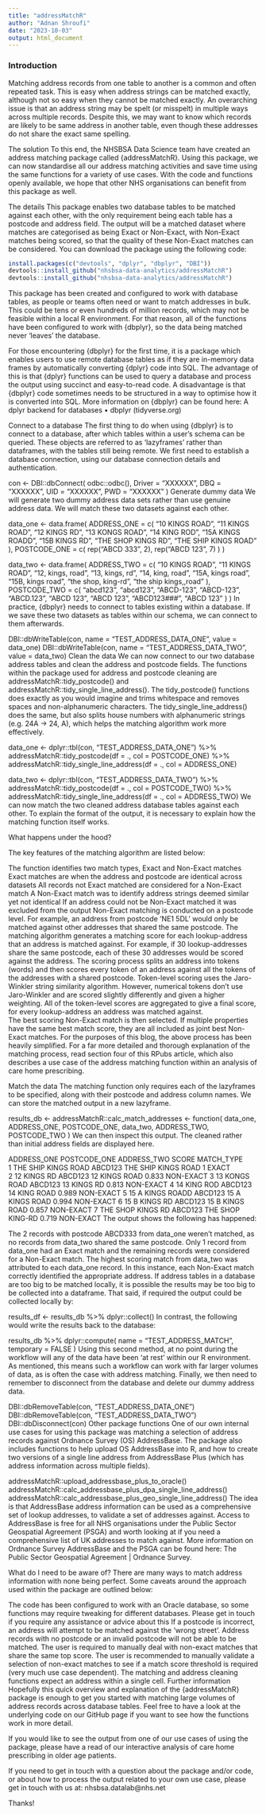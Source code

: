 ```yaml
---
title: "addressMatchR"
author: "Adnan Shroufi"
date: "2023-10-03"
output: html_document
---
```




### Introduction

Matching address records from one table to another is a common and often repeated task. This is easy when address strings can be matched exactly, although not so easy when they cannot be matched exactly. An overarching issue is that an address string may be spelt (or misspelt) in multiple ways across multiple records. Despite this, we may want to know which records are likely to be same address in another table, even though these addresses do not share the exact same spelling.

The solution
To this end, the NHSBSA Data Science team have created an address matching package called {addressMatchR}. Using this package, we can now standardise all our address matching activities and save time using the same functions for a variety of use cases. With the code and functions openly available, we hope that other NHS organisations can benefit from this package as well.

The details
This package enables two database tables to be matched against each other, with the only requirement being each table has a postcode and address field. The output will be a matched dataset where matches are categorised as being Exact or Non-Exact, with Non-Exact matches being scored, so that the quality of these Non-Exact matches can be considered. You can download the package using the following code:

```r
install.packages(c("devtools", "dplyr", "dbplyr", "DBI"))
devtools::install_github("nhsbsa-data-analytics/addressMatchR")
devtools::install_github("nhsbsa-data-analytics/addressMatchR")
```


This package has been created and configured to work with database tables, as people or teams often need or want to match addresses in bulk. This could be tens or even hundreds of million records, which may not be feasible within a local R environment. For that reason, all of the functions have been configured to work with {dbplyr}, so the data being matched never ‘leaves’ the database.

For those encountering {dbplyr} for the first time, it is a package which enables users to use remote database tables as if they are in-memory data frames by automatically converting {dplyr} code into SQL. The advantage of this is that {dplyr} functions can be used to query a database and process the output using succinct and easy-to-read code. A disadvantage is that {dbplyr} code sometimes needs to be structured in a way to optimise how it is converted into SQL. More information on {dbplyr} can be found here: A dplyr backend for databases • dbplyr (tidyverse.org)

Connect to a database
The first thing to do when using {dbplyr} is to connect to a database, after which tables within a user’s schema can be queried. These objects are referred to as ‘lazyframes’ rather than dataframes, with the tables still being remote. We first need to establish a database connection, using our database connection details and authentication.

con <- DBI::dbConnect(
  odbc::odbc(),
  Driver = "XXXXXX", 
  DBQ = "XXXXXX",
  UID = "XXXXXX",
  PWD = "XXXXXX"
)
Generate dummy data
We will generate two dummy address data sets rather than use genuine address data. We will match these two datasets against each other.

data_one <- data.frame(
  ADDRESS_ONE = c(
    "10 KINGS ROAD", "11 KINGS ROAD", "12 KINGS RD", 
    "13 KONGS ROAD", "14 KING ROD", "15A KINGS ROADD",
    "15B KINGS RD", "THE SHOP KINGS RD", "THE SHIP KINGS ROAD"
  ),
  POSTCODE_ONE = c(
    rep("ABCD 333", 2), rep("ABCD 123", 7) 
  )
)

data_two <- data.frame(
  ADDRESS_TWO = c(
    "10 KINGS ROAD", "11 KINGS ROAD", "12, kings, road",
    "13, kings, rd", "14, king, road", "15A, kings road",
    "15B, kings road", "the shop, king-rd", "the ship kings,,road"
  ),
  POSTCODE_TWO = c(
    "abcd123", "abcd123", "ABCD-123", "ABCD-123", "ABCD.123",
    "ABCD  123", "ABCD 123", "ABCD123###", "ABCD 123"
  )
)
In practice, {dbplyr} needs to connect to tables existing within a database. If we save these two datasets as tables within our schema, we can connect to them afterwards.

DBI::dbWriteTable(con, name = "TEST_ADDRESS_DATA_ONE", value = data_one)
DBI::dbWriteTable(con, name = "TEST_ADDRESS_DATA_TWO", value = data_two)
Clean the data
We can now connect to our two database address tables and clean the address and postcode fields. The functions within the package used for address and postcode cleaning are addressMatchR::tidy_postcode() and addressMatchR::tidy_single_line_address(). The tidy_postcode() functions does exactly as you would imagine and trims whitespace and removes spaces and non-alphanumeric characters. The tidy_single_line_address() does the same, but also splits house numbers with alphanumeric strings (e.g. 24A -> 24, A), which helps the matching algorithm work more effectively.

data_one <- dplyr::tbl(con, "TEST_ADDRESS_DATA_ONE") %>% 
  addressMatchR::tidy_postcode(df = ., col = POSTCODE_ONE) %>% 
  addressMatchR::tidy_single_line_address(df = ., col = ADDRESS_ONE)

data_two <- dplyr::tbl(con, "TEST_ADDRESS_DATA_TWO") %>% 
  addressMatchR::tidy_postcode(df = ., col = POSTCODE_TWO) %>% 
  addressMatchR::tidy_single_line_address(df = ., col = ADDRESS_TWO)
We can now match the two cleaned address database tables against each other. To explain the format of the output, it is necessary to explain how the matching function itself works.

What happens under the hood?

The key features of the matching algorithm are listed below:

The function identifies two match types, Exact and Non-Exact matches
Exact matches are when the address and postcode are identical across datasets
All records not Exact matched are considered for a Non-Exact match
A Non-Exact match was to identify address strings deemed similar yet not identical
If an address could not be Non-Exact matched it was excluded from the output
Non-Exact matching is conducted on a postcode level. For example, an address from postcode ‘NE1 5DL’ would only be matched against other addresses that shared the same postcode.
The matching algorithm generates a matching score for each lookup-address that an address is matched against. For example, if 30 lookup-addresses share the same postcode, each of these 30 addresses would be scored against the address.
The scoring process splits an address into tokens (words) and then scores every token of an address against all the tokens of the addresses with a shared postcode.
Token-level scoring uses the Jaro-Winkler string similarity algorithm.
However, numerical tokens don’t use Jaro-Winkler and are scored slightly differently and given a higher weighting.
All of the token-level scores are aggregated to give a final score, for every lookup-address an address was matched against.  
The best scoring Non-Exact match is then selected. If multiple properties have the same best match score, they are all included as joint best Non-Exact matches.
For the purposes of this blog, the above process has been heavily simplified. For a far more detailed and thorough explanation of the matching process, read section four of this RPubs article, which also describes a use case of the address matching function within an analysis of care home prescribing.

Match the data
The matching function only requires each of the lazyframes to be specified, along with their postcode and address column names. We can store the matched output in a new lazyframe.

results_db <- addressMatchR::calc_match_addresses <- function(
    data_one,
    ADDRESS_ONE,
    POSTCODE_ONE,
    data_two,
    ADDRESS_TWO,
    POSTCODE_TWO
)
We can then inspect this output. The cleaned rather than initial address fields are displayed here.

ADDRESS_ONE         POSTCODE_ONE ADDRESS_TWO         SCORE MATCH_TYPE
<chr>               <chr>        <chr>               <dbl> <chr>     
1 THE SHIP KINGS ROAD ABCD123      THE SHIP KINGS ROAD 1     EXACT     
2 12 KINGS RD         ABCD123      12 KINGS ROAD       0.833 NON-EXACT 
3 13 KONGS ROAD       ABCD123      13 KINGS RD         0.813 NON-EXACT 
4 14 KING ROD         ABCD123      14 KING ROAD        0.989 NON-EXACT 
5 15 A KINGS ROADD    ABCD123      15 A KINGS ROAD     0.994 NON-EXACT 
6 15 B KINGS RD       ABCD123      15 B KINGS ROAD     0.857 NON-EXACT 
7 THE SHOP KINGS RD   ABCD123      THE SHOP KING-RD    0.719 NON-EXACT
The output shows the following has happened:

The 2 records with postcode ABCD333 from data_one weren’t matched, as no records from data_two shared the same postcode.
Only 1 record from data_one had an Exact match and the remaining records were considered for a Non-Exact match.
The highest scoring match from data_two was attributed to each data_one record. In this instance, each Non-Exact match correctly identified the appropriate address.
If address tables in a database are too big to be matched locally, it is possible the results may be too big to be collected into a dataframe. That said, if required the output could be collected locally by:

results_df <- results_db %>% 
  dplyr::collect()
In contrast, the following would write the results back to the database:

results_db %>%
  dplyr::compute(
    name = "TEST_ADDRESS_MATCH",
    temporary = FALSE
  )
Using this second method, at no point during the workflow will any of the data have been ‘at rest’ within our R environment. As mentioned, this means such a workflow can work with far larger volumes of data, as is often the case with address matching. Finally, we then need to remember to disconnect from the database and delete our dummy address data.

DBI::dbRemoveTable(con, "TEST_ADDRESS_DATA_ONE")
DBI::dbRemoveTable(con, "TEST_ADDRESS_DATA_TWO")
DBI::dbDisconnect(con)
Other package functions
One of our own internal use cases for using this package was matching a selection of address records against Ordnance Survey (OS) AddressBase. The package also includes functions to help upload OS AddressBase into R, and how to create two versions of a single line address from AddressBase Plus (which has address information across multiple fields).

addressMatchR::upload_addressbase_plus_to_oracle()
addressMatchR::calc_addressbase_plus_dpa_single_line_address()
addressMatchR::calc_addressbase_plus_geo_single_line_address()
The idea is that AddressBase address information can be used as a comprehensive set of lookup addresses, to validate a set of addresses against. Access to AddressBase is free for all NHS organisations under the Public Sector Geospatial Agreement (PSGA) and worth looking at if you need a comprehensive list of UK addresses to match against. More information on Ordnance Survey AddressBase and the PSGA can be found here: The Public Sector Geospatial Agreement | Ordnance Survey.

What do I need to be aware of?
There are many ways to match address information with none being perfect. Some caveats around the approach used within the package are outlined below:

The code has been configured to work with an Oracle database, so some functions may require tweaking for different databases. Please get in touch if you require any assistance or advice about this
If a postcode is incorrect, an address will attempt to be matched against the ‘wrong street’.
Address records with no postcode or an invalid postcode will not be able to be matched.
The user is required to manually deal with non-exact matches that share the same top score.
The user is recommended to manually validate a selection of non-exact matches to see if a match score threshold is required (very much use case dependent).
The matching and address cleaning functions expect an address within a single cell.
Further information
Hopefully this quick overview and explanation of the {addressMatchR} package is enough to get you started with matching large volumes of address records across database tables. Feel free to have a look at the underlying code on our GitHub page if you want to see how the functions work in more detail.

If you would like to see the output from one of our use cases of using the package, please have a read of our interactive analysis of care home prescribing in older age patients.

If you need to get in touch with a question about the package and/or code, or about how to process the output related to your own use case, please get in touch with us at: nhsbsa.datalab@nhs.net

Thanks!